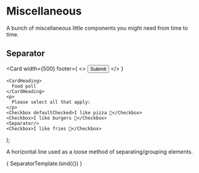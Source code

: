 
<Meta title="MDX/UI/Misc" />

# Miscellaneous

A bunch of miscellaneous little components you might need from time to time.

## Separator

  <Card
    width={500}
    footer={
      <>
        <span></span>
        <Button primary>Submit</Button>
      </>
    }
  >
    <CardHeading>
      Food poll
    </CardHeading>
    <p>
      Please select all that apply:
    </p>
    <Checkbox defaultChecked>I like pizza 🍕</Checkbox>
    <Checkbox>I like burgers 🍔</Checkbox>
    <Separator/>
    <Checkbox>I like fries 🍟</Checkbox>
  </Card>
);

A horizontal line used as a loose method of separating/grouping elements.

<Canvas>
  <Story name="Separator">
    { SeparatorTemplate.bind({}) }
  </Story>
</Canvas>
